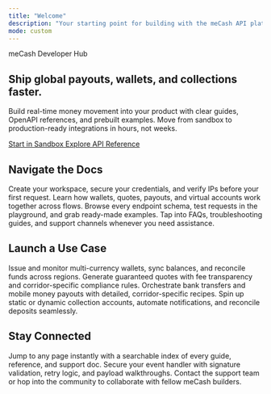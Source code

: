 ```yaml
---
title: "Welcome"
description: "Your starting point for building with the meCash API platform."
mode: custom
---
```


<div
  style={{
    display: 'flex',
    flexDirection: 'column',
    gap: '4rem',
    padding: '4rem 0',
    maxWidth: '1100px',
    margin: '0 auto'
  }}
>
  <section style={{ textAlign: 'center', display: 'grid', gap: '1.5rem' }}>
    <span style={{ fontSize: '0.975rem', fontWeight: 600, color: '#9747FF' }}>
      meCash Developer Hub
    </span>
    <h1 style={{ fontSize: '2.75rem', fontWeight: 700, color:'#fffff', margin: 0 }}>
      Ship global payouts, wallets, and collections faster.
    </h1>
    <p style={{ fontSize: '1.125rem', color: '#4b4b57', margin: '0 auto', maxWidth: '620px' }}>
      Build real-time money movement into your product with clear guides, OpenAPI references,
      and prebuilt examples. Move from sandbox to production-ready integrations in hours, not weeks.
    </p>
    <div
      style={{
        display: 'flex',
        justifyContent: 'center',
        gap: '1rem',
        flexWrap: 'wrap'
      }}
    >
      <a
        href="/quickstart"
        style={{
          display: 'inline-flex',
          alignItems: 'center',
          justifyContent: 'center',
          padding: '0.9rem 1.6rem',
          borderRadius: '999px',
          background: '#9747FF',
          color: '#fff',
          fontWeight: 600,
          textDecoration: 'none'
        }}
      >
        Start in Sandbox
      </a>
      <a
        href="/api-reference/introduction"
        style={{
          display: 'inline-flex',
          alignItems: 'center',
          justifyContent: 'center',
          padding: '0.9rem 1.6rem',
          borderRadius: '999px',
          border: '1px solid #d0c4ff',
          color: '#5236a2',
          fontWeight: 600,
          textDecoration: 'none',
          background: '#ffffff'
        }}
      >
        Explore API Reference
      </a>
    </div>
  </section>

  <section>
    <h2 style={{ fontSize: '1.9rem', fontWeight: 700, textAlign: 'center', marginBottom: '2rem' }}>
      Navigate the Docs
    </h2>
    <CardGroup cols={4}>
      <Card title="Getting Started" icon="rocket" href="/quickstart">
        Create your workspace, secure your credentials, and verify IPs before your first request.
      </Card>
      <Card title="Documentation" icon="book" href="/documentation-overview">
        Learn how wallets, quotes, payouts, and virtual accounts work together across flows.
      </Card>
      <Card title="API Reference" icon="code" href="/api-reference/introduction">
        Browse every endpoint schema, test requests in the playground, and grab ready-made examples.
      </Card>
      <Card title="Resources" icon="lifebuoy" href="/faq">
        Tap into FAQs, troubleshooting guides, and support channels whenever you need assistance.
      </Card>
    </CardGroup>
  </section>

  <section>
    <h2 style={{ fontSize: '1.9rem', fontWeight: 700, textAlign: 'center', marginBottom: '2rem' }}>
      Launch a Use Case
    </h2>
    <CardGroup cols={2}>
      <Card title="Manage Wallets" icon="wallet" href="/wallet-docs/wallet-overview">
        Issue and monitor multi-currency wallets, sync balances, and reconcile funds across regions.
      </Card>
      <Card title="Lock in Rates" icon="calculator" href="/quote-docs/about-quote">
        Generate guaranteed quotes with fee transparency and corridor-specific compliance rules.
      </Card>
      <Card title="Send Payouts" icon="money-bill-transfer" href="/payout-docs/payout">
        Orchestrate bank transfers and mobile money payouts with detailed, corridor-specific recipes.
      </Card>
      <Card
        title="Collect via Virtual Accounts"
        icon="building-columns"
        href="/virtual-accounts-docs/about-virtual-account"
      >
        Spin up static or dynamic collection accounts, automate notifications, and reconcile deposits seamlessly.
      </Card>
    </CardGroup>
  </section>

  <section>
    <h2 style={{ fontSize: '1.9rem', fontWeight: 700, textAlign: 'center', marginBottom: '2rem' }}>
      Stay Connected
    </h2>
    <CardGroup cols={3}>
      <Card title="Sitemap" icon="list" href="/sitemap">
        Jump to any page instantly with a searchable index of every guide, reference, and support doc.
      </Card>
      <Card title="Webhook Center" icon="bell" href="/webhook/webhook">
        Secure your event handler with signature validation, retry logic, and payload walkthroughs.
      </Card>
      <Card
        title="Need a Hand?"
        icon="envelope"
        href="mailto:support@me-cash.com"
      >
        Contact the support team or hop into the community to collaborate with fellow meCash builders.
      </Card>
    </CardGroup>
  </section>
</div>

